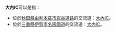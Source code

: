 '''大內IC'''可以是指：
*位於[[秋田縣|秋田縣]][[由利本莊市|由利本莊市]][[岩谷道路|岩谷道路]]的交流道：[[大內IC_(秋田縣)|大內IC]]。
*位於[[三重縣|三重縣]][[伊賀市|伊賀市]][[名阪國道|名阪國道]]的交流道：[[大內IC_(三重縣)|大內IC]]。

{{消歧義}}